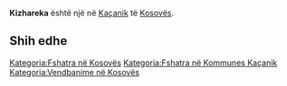 {{Fshat në 
 | Emri                = Kizhareka
 | EmriAlt                = 
 | NAME_SHORT_FORM=      
 | NAME_GENERIC=      
 | NAME_SORT_NAME_RO=      KIZHAREKA
 | FULL_NAME_RO = Kizhareka
 | FULL_NAME_ND_RO=Kizhareka
 | SORT_NAME_RG=KIZHAREKA
 | FULL_NAME_RG=Kizhareka
 | FULL_NAME_ND_RG=Kizhareka
 | SRP_NAME_SHORT_FORM=      
 | SRP_NAME_GENERIC=      
 | SRP_NAME_SORT_NAME_RO=      
 | SRP_FULL_NAME_RO = 
 | SRP_FULL_NAME_ND_RO=
 | SRP_SORT_NAME_RG=
 | SRP_FULL_NAME_RG=
 | SRP_FULL_NAME_ND_RG=
 | Emri (Rasa dhanore) = 
 | Figura              = 
 | Shteti              = Kosovo
 | Komuna              = Kaçanik
 | Kodi postar         = 
 | Sipërfaqja          = 

 | Popullsia           = 

 | Regj. i popullsisë  = 
 | Dend. e popullsisë  = 
 | Faqja zyrtare       = 
 <!--- Koordinatat ----> 
 | Gjerësia            = 42.553056
 | Gjatësia            = 20.890833
 | Lartësia            = 
}}
'''Kizhareka''' është një [[]] në [[Kaçanik]] të [[Kosovës]].

<!-- == Gjeografia == -->
<!-- == Historia == -->
<!-- == Demografia == -->
== Shih edhe ==
{{Komuna Kaçanik}}
{{Kosovo-Administrata-Cung}}

[[Kategoria:Fshatra në Kosovës]]
[[Kategoria:Fshatra në Kommunes Kaçanik]]
[[Kategoria:Vendbanime në Kosovës]]